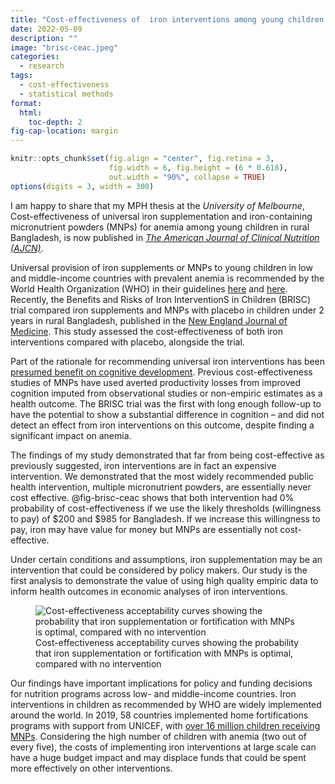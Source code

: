 ```yaml
---
title: "Cost-effectiveness of  iron interventions among young children in Bangladesh"
date: 2022-05-09
description: ""
image: "brisc-ceac.jpeg"
categories:
  - research
tags:
  - cost-effectiveness
  - statistical methods
format: 
  html:
    toc-depth: 2
fig-cap-location: margin
---
```


```r
knitr::opts_chunk$set(fig.align = "center", fig.retina = 3,
                      fig.width = 6, fig.height = (6 * 0.618),
                      out.width = "90%", collapse = TRUE)
options(digits = 3, width = 300)
```

I am happy to share that my MPH thesis at the *University of Melbourne*, Cost-effectiveness of universal iron supplementation and iron-containing micronutrient powders (MNPs) for anemia among young children in rural Bangladesh, is now published in [*The American Journal of Clinical Nutrition (AJCN)*](https://doi.org/10.1093/ajcn/nqac225).

Universal provision of iron supplements or MNPs to young children in low and middle-income countries with prevalent anemia is recommended by the World Health Organization (WHO) in their guidelines [here](https://www.who.int/publications/i/item/9789241549523) and [here](https://www.who.int/publications/i/item/9789241549943). Recently, the Benefits and Risks of Iron InterventionS in Children (BRISC) trial compared iron supplements and MNPs with placebo in children under 2 years in rural Bangladesh, published in the [New England Journal of Medicine](https://www.nejm.org/doi/full/10.1056/NEJMoa2034187). This study assessed the cost-effectiveness of both iron interventions compared with placebo, alongside the trial.

Part of the rationale for recommending universal iron interventions has been [presumed benefit on cognitive development](https://doi.org/10.1159/000480742). Previous cost-effectiveness studies of MNPs have used averted productivity losses from improved cognition imputed from observational studies or non-empiric estimates as a health outcome. The BRISC trial was the first with long enough follow-up to have the potential to show a substantial difference in cognition -- and did not detect an effect from iron interventions on this outcome, despite finding a significant impact on anemia.

The findings of my study demonstrated that far from being cost-effective as previously suggested, iron interventions are in fact an expensive intervention. We demonstrated that the most widely recommended public health intervention, multiple micronutrient powders, are essentially never cost effective. @fig-brisc-ceac shows that both intervention had 0% probability of cost-effectiveness if we use the likely thresholds (willingness to pay) of \$200 and \$985 for Bangladesh. If we increase this willingness to pay, iron may have value for money but MNPs are essentially not cost-effective.

Under certain conditions and assumptions, iron supplementation may be an intervention that could be considered by policy makers. Our study is the first analysis to demonstrate the value of using high quality empiric data to inform health outcomes in economic analyses of iron interventions.

![Cost-effectiveness acceptability curves showing the probability that iron supplementation or fortification with MNPs is optimal, compared with no intervention](brisc-ceac.jpeg){#fig-brisc-ceac}

Our findings have important implications for policy and funding decisions for nutrition programs across low- and middle-income countries. Iron interventions in children as recommended by WHO are widely implemented around the world. In 2019, 58 countries implemented home fortifications programs with support from UNICEF, with [over 16 million children receiving MNPs](https://www.unicef.org/supply/media/566/file/Multiple-Micronutrient-Power-Market-Note-July-2021.pdf). Considering the high number of children with anemia (two out of every five), the costs of implementing iron interventions at large scale can have a huge budget impact and may displace funds that could be spent more effectively on other interventions.
